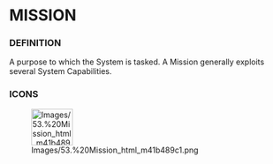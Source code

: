             
= MISSION =
 
=== DEFINITION ===
 
A purpose to which the System is tasked. A Mission generally exploits several System Capabilities.

 
=== ICONS ===
 
[[Image:Images/53.%20Mission_html_m41b489c1.png|75x66px]]

   